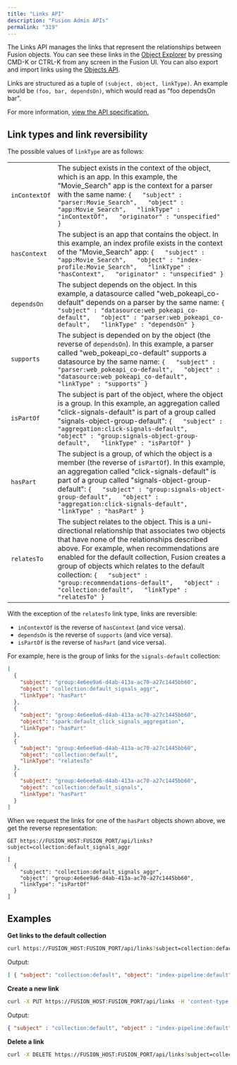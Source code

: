 ```yaml
---
title: "Links API"
description: "Fusion Admin APIs"
permalink: "319"
---
```


The Links API manages the links that represent the relationships between Fusion objects. You can see these links in the [Object Explorer](/fusion/5.9/121/object-explorer) by pressing CMD-K or CTRL-K from any screen in the Fusion UI. You can also export and import links using the [Objects API](/fusion/5.9/326/objects-api).

Links are structured as a tuple of `(subject, object, linkType)`. An example would be `(foo, bar, dependsOn)`, which would read as "foo dependsOn bar".

For more information, [view the API specification.](?open-api=true)

## Link types and link reversibility

The possible values of `linkType` are as follows:

|  |  |
| --- | --- |
| `inContextOf` | The subject exists in the context of the object, which is an app.  In this example, the "Movie_Search" app is the context for a parser with the same name:  ``` {   "subject" : "parser:Movie_Search",   "object" : "app:Movie_Search",   "linkType" : "inContextOf",   "originator" : "unspecified" } ``` |
| `hasContext` | The subject is an app that contains the object.  In this example, an index profile exists in the context of the "Movie_Search" app:  ``` {   "subject" : "app:Movie_Search",   "object" : "index-profile:Movie_Search",   "linkType" : "hasContext",   "originator" : "unspecified" } ``` |
| `dependsOn` | The subject depends on the object.  In this example, a datasource called "web_pokeapi_co-default" depends on a parser by the same name:  ``` {   "subject" : "datasource:web_pokeapi_co-default",   "object" : "parser:web_pokeapi_co-default",   "linkType" : "dependsOn" } ``` |
| `supports` | The subject is depended on by the object (the reverse of `dependsOn`).  In this example, a parser called "web_pokeapi_co-default" supports a datasource by the same name:  ``` {   "subject" : "parser:web_pokeapi_co-default",   "object" : "datasource:web_pokeapi_co-default",   "linkType" : "supports" } ``` |
| `isPartOf` | The subject is part of the object, where the object is a group.  In this example, an aggregation called "click-signals-default" is part of a group called "signals-object-group-default":  ``` {   "subject" : "aggregation:click-signals-default",   "object" : "group:signals-object-group-default",   "linkType" : "isPartOf" } ``` |
| `hasPart` | The subject is a group, of which the object is a member (the reverse of `isPartOf`).  In this example, an aggregation called "click-signals-default" is part of a group called "signals-object-group-default":  ``` {   "subject" : "group:signals-object-group-default",   "object" : "aggregation:click-signals-default",   "linkType" : "hasPart" } ``` |
| `relatesTo` | The subject relates to the object. This is a uni-directional relationship that associates two objects that have none of the relationships described above.  For example, when recommendations are enabled for the default collection, Fusion creates a group of objects which relates to the default collection:  ``` {   "subject" : "group:recommendations-default",   "object" : "collection:default",   "linkType" : "relatesTo" } ``` |

With the exception of the `relatesTo` link type, links are reversible:

* `inContextOf` is the reverse of `hasContext` (and vice versa).
* `dependsOn` is the reverse of `supports` (and vice versa).
* `isPartOf` is the reverse of `hasPart` (and vice versa).

For example, here is the group of links for the `signals-default` collection:

```json
[
  {
    "subject": "group:4e6ee9a6-d4ab-413a-ac70-a27c1445bb60",
    "object": "collection:default_signals_aggr",
    "linkType": "hasPart"
  },
  {
    "subject": "group:4e6ee9a6-d4ab-413a-ac70-a27c1445bb60",
    "object": "spark:default_click_signals_aggregation",
    "linkType": "hasPart"
  },
  {
    "subject": "group:4e6ee9a6-d4ab-413a-ac70-a27c1445bb60",
    "object": "collection:default",
    "linkType": "relatesTo"
  },
  {
    "subject": "group:4e6ee9a6-d4ab-413a-ac70-a27c1445bb60",
    "object": "collection:default_signals",
    "linkType": "hasPart"
  }
]
```

When we request the links for one of the `hasPart` objects shown above, we get the reverse representation:

```http
GET https://FUSION_HOST:FUSION_PORT/api/links?subject=collection:default_signals_aggr

[
  {
    "subject": "collection:default_signals_aggr",
    "object": "group:4e6ee9a6-d4ab-413a-ac70-a27c1445bb60",
    "linkType": "isPartOf"
  }
]
```

## Examples

**Get links to the default collection**

```bash
curl https://FUSION_HOST:FUSION_PORT/api/links?subject=collection:default
```

Output:

```json
[ { "subject": "collection:default", "object": "index-pipeline:default", "linkType": "supports" } ]
```

**Create a new link**

```bash
curl -X PUT https://FUSION_HOST:FUSION_PORT/api/links -H 'content-type: application/json' -d '{"linkType": "supports", "object": "index-pipeline:default", "subject": "collection:default"}'
```

Output:

```json
{ "subject" : "collection:default", "object" : "index-pipeline:default", "linkType" : "supports" }
```

**Delete a link**

```bash
curl -X DELETE https://FUSION_HOST:FUSION_PORT/api/links?subject=collection:default
```